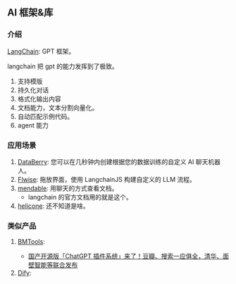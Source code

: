 ## AI 框架&库

### 介绍

[LangChain](https://js.langchain.com/docs/): GPT 框架。 <Badge github="https://github.com/hwchase17/langchainjs" />

langchain 把 gpt 的能力发挥到了极致。

1. 支持模版
2. 持久化对话
3. 格式化输出内容
4. 文档能力，文本分割向量化。
5. 自动匹配示例代码。
6. agent 能力

### 应用场景

1. [DataBerry](https://www.databerry.ai/): 您可以在几秒钟内创建根据您的数据训练的自定义 AI 聊天机器人。 <Badge github="https://github.com/gmpetrov/databerry" />
2. [Flwise](flowiseai.com): 拖放界面，使用 LangchainJS 构建自定义的 LLM 流程。<Badge github="https://github.com/FlowiseAI/Flowise" />
3. [mendable](https://www.mendable.ai/): 用聊天的方式查看文档。
   - langchain 的官方文档用的就是这个。
4. [helicone](https://github.com/Helicone/helicone): 还不知道是啥。

### 类似产品

1. [BMTools](https://github.com/OpenBMB/BMTools/blob/main/README_zh.md): <Badge github="https://github.com/OpenBMB/BMTools" />
   - [国产开源版「ChatGPT 插件系统」来了！豆瓣、搜索一应俱全，清华、面壁智能等联合发布](https://mp.weixin.qq.com/s/nhk9lZ42ZP7qaabnaBrXsA)
2. [Dify](https://dify.ai/): <Badge github="https://github.com/langgenius/dify" />
